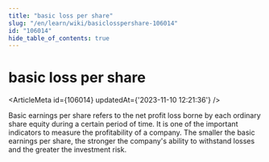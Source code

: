 ```yaml
---
title: "basic loss per share"
slug: "/en/learn/wiki/basiclosspershare-106014"
id: "106014"
hide_table_of_contents: true
---
```



# basic loss per share

<ArticleMeta id={106014} updatedAt={'2023-11-10 12:21:36'} />
<div className='border-solid border-b border-t-0 my-4 border-[var(--ifm-color-gray-300)]' />

Basic earnings per share refers to the net profit loss borne by each ordinary share equity during a certain period of time. It is one of the important indicators to measure the profitability of a company. The smaller the basic earnings per share, the stronger the company's ability to withstand losses and the greater the investment risk.
